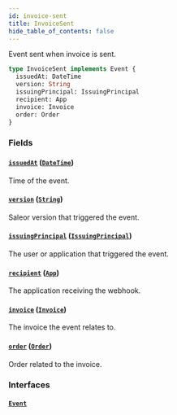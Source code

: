```yaml
---
id: invoice-sent
title: InvoiceSent
hide_table_of_contents: false
---
```


Event sent when invoice is sent.

```graphql
type InvoiceSent implements Event {
  issuedAt: DateTime
  version: String
  issuingPrincipal: IssuingPrincipal
  recipient: App
  invoice: Invoice
  order: Order
}
```

### Fields

#### [`issuedAt`](#) ([`DateTime`](../../../developer/api-reference/scalars/date-time))

Time of the event.

#### [`version`](#) ([`String`](../../../developer/api-reference/scalars/string))

Saleor version that triggered the event.

#### [`issuingPrincipal`](#) ([`IssuingPrincipal`](../../../developer/api-reference/unions/issuing-principal))

The user or application that triggered the event.

#### [`recipient`](#) ([`App`](../../../developer/api-reference/objects/app))

The application receiving the webhook.

#### [`invoice`](#) ([`Invoice`](../../../developer/api-reference/objects/invoice))

The invoice the event relates to.

#### [`order`](#) ([`Order`](../../../developer/api-reference/objects/order))

Order related to the invoice.

### Interfaces

#### [`Event`](../../../developer/api-reference/interfaces/event)
